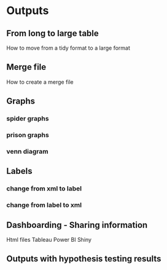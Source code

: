 # Outputs

## From long to large table
How to move from a tidy format to a large format

## Merge file
How to create a merge file

## Graphs
### spider graphs
### prison graphs
### venn diagram

## Labels
### change from xml to label
### change from label to xml

## Dashboarding - Sharing information
Html files
Tableau
Power BI
Shiny

## Outputs with hypothesis testing results
